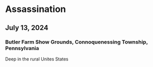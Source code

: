 # Assassination

## July 13, 2024

### Butler Farm Show Grounds, Connoquenessing Township, Pennsylvania

Deep in the rural Unites States